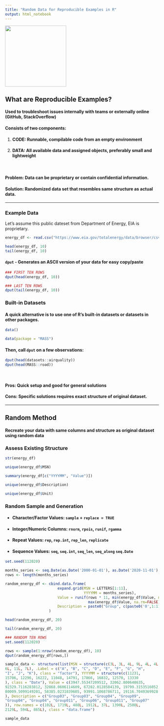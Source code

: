 ```yaml
---
title: "Random Data for Reproducible Examples in R"
output: html_notebook
---
```


<div style="text-align: left"><img src="images/r_repro.png" width="200px"/></div>

## What are Reproducible Examples?

#### Used to troubleshoot issues internally with teams or externally online (GitHub, StackOverflow) 

#### Consists of two components:

1. #### **CODE**:  Runnable, compilable code from an empty environment
2. #### **DATA**: All available data and assigned objects, preferably small and lightweight

<br/>

#### **Problem**: Data can be proprietary or contain confidential information.
#### **Solution**: Randomized data set that resembles same structure as actual data.

---

### Example Data

Let's assume this public dateset from Department of Energy, EIA is proprietary.

```r
energy_df <- read.csv("https://www.eia.gov/totalenergy/data/browser/csv.php?tbl=T02.01")

head(energy_df, 10)
tail(energy_df, 10)
```


#### `dput` - Generates an ASCII version of your data for easy copy/paste 


```r
### FIRST TEN ROWS
dput(head(energy_df, 10))

### LAST TEN ROWS
dput(tail(energy_df, 10))
```

### Built-in Datasets

#### A quick alternative is to use one of R's built-in datasets or datasets in other packages. 

```r
data()

data(package = "MASS")
```

#### Then, call `dput` on a few observations:

```r
dput(head(datasets::airquality))
dput(head(MASS::road))
```
<br/>

#### **Pros**: Quick setup and good for general solutions
#### **Cons**: Specific solutions requires exact structure of original dataset. 

---


## Random Method

#### Recreate your data with same columns and structure as original dataset using random data

### Assess Existing Structure

```r
str(energy_df)

unique(energy_df$MSN)

summary(energy_df[c("YYYYMM", "Value")])

unique(energy_df$Description)

unique(energy_df$Unit)
```

### Random Sample and Generation

- #### Character/Factor Values: `sample` + `replace = TRUE`
- #### Integer/Numeric Columns: `rnorm`, `rpois`, `runif`, `rgamma`
- #### Repeat Values: `rep`, `rep.int`, `rep_len`, `replicate`
- #### Sequence Values: `seq`, `seq.int`, `seq_len`, `seq_along` `seq.Date`

```r
set.seed(112020)

months_series <- seq.Date(as.Date('2000-01-01'), as.Date('2020-11-01'), by="months")
rows <- length(months_series)

random_energy_df <- cbind.data.frame(
                        expand.grid(MSN = LETTERS[1:11],
                                    YYYYMM = months_series),
                        Value = runif(rows * 11, min(energy_df$Value, na.rm=FALSE), 
                                      max(energy_df$Value, na.rm=FALSE)),
                        Description = paste0("Group", c(paste0('0',1:11)))
                    )

head(random_energy_df, 20)
```

```r
tail(random_energy_df, 20)
```


```r
### RANDOM TEN ROWS
set.seed(112020)

rows <- sample(1:nrow(random_energy_df), 10)
dput(random_energy_df[rows,])
```
```r
sample_data <- structure(list(MSN = structure(c(3L, 3L, 4L, 9L, 4L, 4L, 11L, 
6L, 11L, 7L), .Label = c("A", "B", "C", "D", "E", "F", "G", "H", 
"I", "J", "K"), class = "factor"), YYYYMM = structure(c(11231, 
15706, 12296, 16222, 11048, 14791, 17866, 16832, 12570, 13330
), class = "Date"), Value = c(3947.55347209512, 32062.800648635, 
92329.7116283812, 32868.0606114609, 67282.0128584139, 19799.3153516052, 
80009.5099149201, 58385.0231839605, 93991.1068786711, 19116.7049369928
), Description = c("Group03", "Group03", "Group04", "Group09", 
"Group04", "Group04", "Group011", "Group06", "Group011", "Group07"
)), row.names = c(102L, 1719L, 488L, 1912L, 37L, 1390L, 2508L, 
2129L, 594L, 865L), class = "data.frame")

sample_data
```


<br/>
<br/>
<br/>




